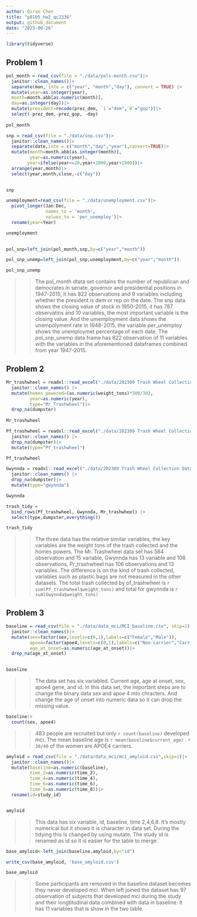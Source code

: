 ```yaml
---
author: Qiran Chen
title: "p8105_hw2_qc2336"
output: github_document
date: "2023-09-26"
---
```


```r
library(tidyverse)
```

## Problem 1
```r
pol_month = read_csv(file = "./data/pols-month.csv")|>
  janitor::clean_names()|>
  separate(mon, into = c("year", "month","day"), convert = TRUE) |>
  mutate(year=as.integer(year),
  month=month.abb[as.numeric(month)],
  day=as.integer(day))|>
  mutate(president=recode(prez_dem, `1`="dem",`0`="gop"))|>
  select(-prez_dem,-prez_gop, -day)
  
pol_month
```


```r
snp = read_csv(file = "./data/snp.csv")|>
  janitor::clean_names()|>
  separate(date,into = c("month","day","year"),convert=TRUE)|>
  mutate(month=month.abb[as.integer(month)],
         year=as.numeric(year),
        year=ifelse(year<=20,year+2000,year+1900))|>
  arrange(year,month)|>
  select(year,month,close,-c("day"))
  

snp

```

```r
unemployment=read_csv(file = "./data/unemployment.csv")|>
  pivot_longer(Jan:Dec,
               names_to = 'month',
               values_to = 'per_unemploy')|>
  rename(year=Year)

unemployment
  
```

```r
pol_snp=left_join(pol_month,snp,by=c("year","month"))

pol_snp_unemp=left_join(pol_snp,unemployment,by=c("year","month"))

pol_snp_unemp
```

>> The pol_month dtata set contains the number of republican and democrates in senate, governor and presidential positions in 1947-2015, it has 822 observations and 9 variables including whether the president is dem or rep on the date. The snp data shows the closing value of stock in 1950-2015, it has 787 observatins and 10 variables, the most important variable is the closing value. And the umemployment data shows the unempolyment rate in 1948-2015, the variable per_unemploy shows the unemploymet percentage of each date. The pol_snp_unemp data frame has 822 observation of 11 variables with the variables in the aforementioned dataframes combined from year 1947-2015.

## Problem 2


```r
Mr_trashwheel = readxl::read_excel("./data/202309 Trash Wheel Collection Data.xlsx", sheet="Mr. Trash Wheel",range = "A2:N586")|>
  janitor::clean_names() |>
  mutate(homes_powered=(as.numeric(weight_tons)*500/30),
         year=as.numeric(year),
         type="Mr_Trashwheel")|>
  drop_na(dumpster)
  
Mr_trashwheel
```

```r
Pf_trashwheel = readxl::read_excel("./data/202309 Trash Wheel Collection Data.xlsx", sheet="Professor Trash Wheel" ,range ="A2:L108")|>
  janitor::clean_names() |>
  drop_na(dumpster)|>
  mutate(type="Pf_trashwheel")

Pf_trashwheel
```

```r
Gwynnda = readxl::read_excel("./data/202309 Trash Wheel Collection Data.xlsx", sheet="Gwynnda Trash Wheel" ,range ="A2:L157")|>
  janitor::clean_names() |>
  drop_na(dumpster)|>
  mutate(type="gwynnda")

Gwynnda
```
```r

trash_tidy = 
  bind_rows(Pf_trashwheel, Gwynnda, Mr_trashwheel) |>
  select(type,dumpster,everything())

trash_tidy

```
>> The three data has the relative similar variables, the key variables are the weight tons of the trash collected and the homes powers. The Mr. Trashwheel data set has 584 observation and 15 variable, Gwynnda has 13 variable and 108 observations, Pr_trashwheel has 106 observations and 13 variables. The difference is on the kind of trash collected, variables such as plastic bags are not measured in the other datasets. The total trash collected by pf_trashwheel is `r sum(Pf_trashwheel$weight_tons)` and total for gwynnda is `r sum(Gwynnda$weight_tons)`
 

## Problem 3
```r
baseline = read_csv(file = "./data/data_mci/MCI_baseline.csv", skip=1)|>
  janitor::clean_names()|>
  mutate(sex=factor(sex,levels=c(0,1),labels=c("Female","Male")),
         apoe4=factor(apoe4,levels=c(0,1),labels=c("Non-carrier","Carrier")),
         age_at_onset=as.numeric(age_at_onset))|>
  drop_na(age_at_onset)
  

baseline
```
>> The data set has six variabled. Current age, age at onset, sex, apoe4 gene, and id. In this data set, the important steps are to change the binary data sex and apoe 4 into chracters. And change the age of onset into numeric data so it can drop the missing value.

```r
baseline|>
  count(sex, apoe4)
```
>> 483 people are recruited but only `r count(baseline) ` developed mci. The mean baseline age is `r mean(baseline$current_age)` . `r 30/40` of the women are APOE4 carriers. 



```r
amyloid = read_csv(file = "./data/data_mci/mci_amyloid.csv",skip=1)|>
  janitor::clean_names()|>
  mutate(baseline=as.numeric(baseline),
         time_2=as.numeric(time_2),
         time_4=as.numeric(time_4),
         time_6=as.numeric(time_6),
         time_8=as.numeric(time_8))|>
  rename(id=study_id)


amyloid
```

>> This data has six variable, id, baseline, time 2,4,6,8. It's mostly numerical but it shows it is character in data set. During the tidying this is changed by using mutate. The study id is renamed as id so it is easier for the table to merge.

```r
base_amyloid<-left_join(baseline,amyloid,by="id")

write_csv(base_amyloid, 'base_amyloid.csv')

base_amyloid
```
>> Some participants are removed in the baseline dataset becomes they never developed mci. When left joined the dataset has 97 observation of subjects that developed mci during the study and their longtitudinal data combined with data in baseline. It has 11 variables that is show in the two table.
